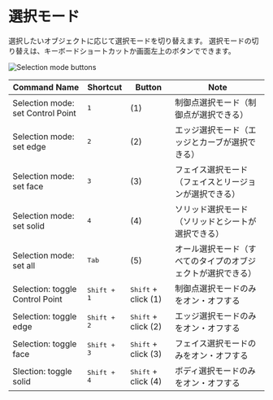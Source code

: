 # 選択モード

選択したいオブジェクトに応じて選択モードを切り替えます。
選択モードの切り替えは、キーボードショートカットか画面左上のボタンでできます。

![Selection mode buttons](/img/selection-mode-buttons.png)


| Command Name                      | Shortcut             | Button                       | Note                                                         |
| --------------------------------- | -------------------- | ---------------------------- | ------------------------------------------------------------ |
| Selection mode: set Control Point | <kbd>1</kbd>         | (1)                          | 制御点選択モード（制御点が選択できる）                       |
| Selection mode: set edge          | <kbd>2</kbd>         | (2)                          | エッジ選択モード（エッジとカーブが選択できる）               |
| Selection mode: set face          | <kbd>3</kbd>         | (3)                          | フェイス選択モード（フェイスとリージョンが選択できる）       |
| Selection mode: set solid         | <kbd>4</kbd>         | (4)                          | ソリッド選択モード（ソリッドとシートが選択できる）           |
| Selection mode: set all           | <kbd>Tab</kbd>       | (5)                          | オール選択モード（すべてのタイプのオブジェクトが選択できる） |
| Selection: toggle Control Point   | <kbd>Shift + 1</kbd> | <kbd>Shift</kbd> + click (1) | 制御点選択モードのみをオン・オフする                         |
| Selection: toggle edge            | <kbd>Shift + 2</kbd> | <kbd>Shift</kbd> + click (2) | エッジ選択モードのみをオン・オフする                         |
| Selection: toggle face            | <kbd>Shift + 3</kbd> | <kbd>Shift</kbd> + click (3) | フェイス選択モードのみをオン・オフする                       |
| Slection: toggle solid            | <kbd>Shift + 4</kbd> | <kbd>Shift</kbd> + click (4) | ボディ選択モードのみをオン・オフする                         |












